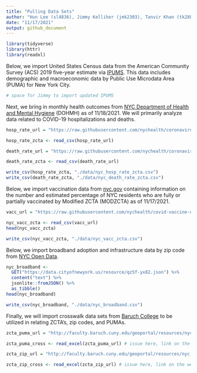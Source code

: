 ```yaml
---
title: "Pulling Data Sets"
author: "Hun Lee (sl4836), Jimmy Kelliher (jmk2303), Tanvir Khan (tk2886), Tucker Morgan (tlm2152), Zachary Katz (zak2132)"
date: "11/17/2021"
output: github_document
---
```


```r
library(tidyverse)
library(httr)
library(readxl)
```

Below, we import United States Census data from the American Community Survey (ACS) 2019 five-year estimate via [IPUMS](https://usa.ipums.org/usa/). This data includes demographic and macroeconomic data by Public Use Microdata Area (PUMA) for New York City.
```r
# space for Jimmy to import updated IPUMS

```

Next, we bring in monthly health outcomes from [NYC Department of Health and Mental Hygiene](https://github.com/nychealth/coronavirus-data) (DOHMH) as of 11/18/2021. We will primarily analyze data related to COVID-19 hospitalizations and deaths.
```r
hosp_rate_url = "https://raw.githubusercontent.com/nychealth/coronavirus-data/master/trends/hosprate-by-modzcta.csv"

hosp_rate_zcta <- read_csv(hosp_rate_url)

death_rate_url = "https://raw.githubusercontent.com/nychealth/coronavirus-data/master/trends/deathrate-by-modzcta.csv"

death_rate_zcta <- read_csv(death_rate_url)
```

```r
write_csv(hosp_rate_zcta, "./data/nyc_hosp_rate_zcta.csv")
write_csv(death_rate_zcta, "./data/nyc_death_rate_zcta.csv")
```


Below, we import vaccination data from [nyc.gov](https://www1.nyc.gov/site/doh/covid/covid-19-data-vaccines.page) containing information on the number and estimated percentage of NYC residents who are fully or partially vaccinated by Modified ZCTA (MODZCTA) as of 11/17/2021.
```r
vacc_url = "https://raw.githubusercontent.com/nychealth/covid-vaccine-data/main/people/coverage-by-modzcta-allages.csv"

nyc_vacc_zcta <- read_csv(vacc_url)
head(nyc_vacc_zcta)
```

```r
write_csv(nyc_vacc_zcta, "./data/nyc_vacc_zcta.csv")
```

Below, we import broadband adoption and infrastructure data by zip code from [NYC Open Data](https://data.cityofnewyork.us/City-Government/Broadband-Adoption-and-Infrastructure-by-Zip-Code/qz5f-yx82/data). 
```r
nyc_broadband <- 
  GET("https://data.cityofnewyork.us/resource/qz5f-yx82.json") %>% 
  content("text") %>% 
  jsonlite::fromJSON() %>%
  as_tibble()
head(nyc_broadband)
```

```r
write_csv(nyc_broadband, "./data/nyc_broadband.csv")
```

Finally, we will import crosswalk data sets from [Baruch College](https://www.baruch.cuny.edu/confluence/display/geoportal/NYC+Geographies) to be utilized in relating ZCTA's, zip codes, and PUMAs.
```r
zcta_puma_url = "http://faculty.baruch.cuny.edu/geoportal/resources/nyc_geog/nyc_zcta10_to_puma10.xls"

zcta_puma_cross <- read_excel(zcta_puma_url) # issue here, link on the website seems broken

zcta_zip_url = "http://faculty.baruch.cuny.edu/geoportal/resources/nyc_geog/zip_to_zcta10_nyc_revised.xls"

zcta_zip_cross <- read_excel(zcta_zip_url) # issue here, link on the website seems broken
```

